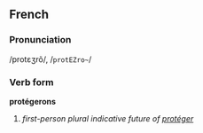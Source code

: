 ==French==
===Pronunciation===
/protɛʒrõ/, /<tt>protEZro~</tt>/
===Verb form===
'''protégerons'''

# ''first-person plural indicative future of [[protéger]]''